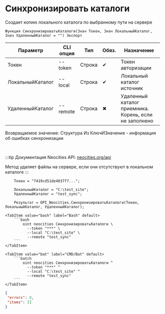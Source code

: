 ﻿---
sidebar_position: 5
description: Синхронизировать каталоги и другие функции для работы с Neocities в Открытом пакете интеграций - бесплатной open-source библиотеке интеграций для 1С:Предприятие 8, OneScript и CLI
keywords: [1C, 1С, 1С:Предприятие, 1С:Предприятие 8.3, API, Интеграция, Сервисы, Обмен, OneScript, CLI, Neocities]
---


# Синхронизировать каталоги
 Создает копию локального каталога по выбранному пути на сервере



`Функция СинхронизироватьКаталоги(Знач Токен, Знач ЛокальныйКаталог, Знач УдаленныйКаталог = "") Экспорт`

  | Параметр | CLI опция | Тип | Обяз. | Назначение |
  |-|-|-|-|-|
  | Токен | --token | Строка | &#x2714; | Токен авторизации |
  | ЛокальныйКаталог | --local | Строка | &#x2714; | Локальный каталог источник |
  | УдаленныйКаталог | --remote | Строка | &#x2716; | Удаленный каталог приемника. Корень, если не заполнено |

  
  Возвращаемое значение:   Структура Из КлючИЗначение - информация об ошибках синхронизации

<br/>

:::tip
Документация Neocities API: [neocities.org/api](https://neocities.org/api)

Метод удаляет файлы на сервере, если они отсутствуют в локальном каталоге
:::
<br/>


```bsl title="Пример использования для 1С:Предприятие/OneScript"
    Токен = "7419cd51de4037f7...";

    ЛокальныйКаталог = "C:\test_site";
    УдаленныйКаталог = "test_sync";

    Результат = OPI_Neocities.СинхронизироватьКаталоги(Токен, ЛокальныйКаталог, УдаленныйКаталог);
```
    

 <Tabs>
  
    <TabItem value="bash" label="Bash" default>
        ```bash
            oint neocities СинхронизироватьКаталоги \
              --token "***" \
              --local "C:\test_site" \
              --remote "test_sync"
        ```
    </TabItem>
  
    <TabItem value="bat" label="CMD/Bat" default>
        ```batch
            oint neocities СинхронизироватьКаталоги ^
              --token "***" ^
              --local "C:\test_site" ^
              --remote "test_sync"
        ```
    </TabItem>
</Tabs>


```json title="Результат"
{
 "errors": 0,
 "items": []
}
```
